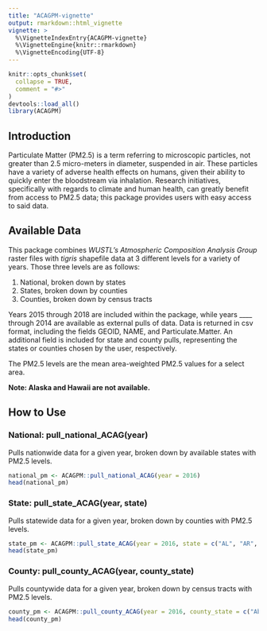 ```yaml
---
title: "ACAGPM-vignette"
output: rmarkdown::html_vignette
vignette: >
  %\VignetteIndexEntry{ACAGPM-vignette}
  %\VignetteEngine{knitr::rmarkdown}
  %\VignetteEncoding{UTF-8}
---
```


```r
knitr::opts_chunk$set(
  collapse = TRUE,
  comment = "#>"
)
devtools::load_all()
library(ACAGPM)
```

## Introduction

Particulate Matter (PM2.5) is a term referring to microscopic particles, not greater than 2.5 micro-meters in diameter, suspended in air. These particles have a variety of adverse health effects on humans, given their ability to quickly enter the bloodstream via inhalation. Research initiatives, specifically with regards to climate and human health, can greatly benefit from access to PM2.5 data; this package provides users with easy access to said data.

## Available Data

This package combines *WUSTL's Atmospheric Composition Analysis Group* raster files with *tigris* shapefile data at 3 different levels for a variety of years. Those three levels are as follows:

1. National, broken down by states
2. States, broken down by counties
3. Counties, broken down by census tracts

Years 2015 through 2018 are included within the package, while years ____ through 2014 are available as external pulls of data. Data is returned in csv format, including the fields GEOID, NAME, and Particulate.Matter. An additional field is included for state and county pulls, representing the states or counties chosen by the user, respectively.

The PM2.5 levels are the mean area-weighted PM2.5 values for a select area.

**Note: Alaska and Hawaii are not available.**

## How to Use

### National: pull_national_ACAG(year)

Pulls nationwide data for a given year, broken down by available states with PM2.5 levels.

```r
national_pm <- ACAGPM::pull_national_ACAG(year = 2016)
head(national_pm)
```

### State: pull_state_ACAG(year, state)

Pulls statewide data for a given year, broken down by counties with PM2.5 levels.

```r
state_pm <- ACAGPM::pull_state_ACAG(year = 2016, state = c("AL", "AR", "AZ"))
head(state_pm)
```

### County: pull_county_ACAG(year, county_state)

Pulls countywide data for a given year, broken down by census tracts with PM2.5 levels.

```r
county_pm <- ACAGPM::pull_county_ACAG(year = 2016, county_state = c("Abbeville County_SC", "Acadia Parish_LA", "Accomack County_VA"))
head(county_pm)
```
